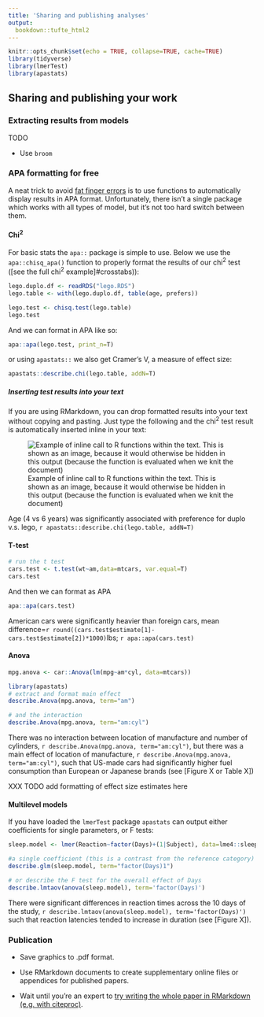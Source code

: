 ```yaml
---
title: 'Sharing and publishing analyses'
output:
  bookdown::tufte_html2
---
```


```r
knitr::opts_chunk$set(echo = TRUE, collapse=TRUE, cache=TRUE)
library(tidyverse)
library(lmerTest)
library(apastats)
```


## Sharing and publishing your work {- #sharing-and-publication}




### Extracting results from models


TODO

- Use `broom`





### APA formatting for free {#apa-output}


A neat trick to avoid [fat finger errors](https://en.wikipedia.org/wiki/Fat-finger_error) is to use functions to automatically display results in APA format. Unfortunately, there isn't a single package which works with all types of model, but it's not too hard switch  between them.



#### Chi^2^ {-}

For basic stats the `apa::` package is simple to use. Below we use the `apa::chisq_apa()` function to properly format the results of our chi^2^ test ([see the full chi^2^ example]#crosstabs)):

```r
lego.duplo.df <- readRDS("lego.RDS")
lego.table <- with(lego.duplo.df, table(age, prefers))
```


```r
lego.test <- chisq.test(lego.table)
lego.test
```


And we can format in APA like so:

```r
apa::apa(lego.test, print_n=T)
```


or using `apastats::` we also get Cramer's V, a measure of effect size:

```r
apastats::describe.chi(lego.table, addN=T)
```


##### Inserting test results into your text {#inline-apa-format}

If you are using RMarkdown, you can drop formatted results into your text without copying and pasting. Just type the following and the chi^2^ test result is automatically inserted inline in your text:

![Example of inline call to R functions within the text. This is shown as an image, because it would otherwise be hidden in this output (because the function is evaluated when we knit the document)](media/inline-r-example.png)

[Age (4 vs 6 years) was significantly associated with preference for duplo v.s. lego, `r apastats::describe.chi(lego.table, addN=T)`]{.apa-example}





#### T-test {-}

```r
# run the t test
cars.test <- t.test(wt~am,data=mtcars, var.equal=T)
cars.test
```

And then we can format as APA
```r
apa::apa(cars.test)
```

[American cars were significantly heavier than foreign cars, 
mean difference=`r round((cars.test$estimate[1]-cars.test$estimate[2])*1000)`lbs; 
`r apa::apa(cars.test)`]{.apa-example}



#### Anova {-}

```r
mpg.anova <- car::Anova(lm(mpg~am*cyl, data=mtcars))

library(apastats)
# extract and format main effect
describe.Anova(mpg.anova, term="am")

# and the interaction
describe.Anova(mpg.anova, term="am:cyl")
```

[There was no interaction between location of manufacture and number of cylinders, `r describe.Anova(mpg.anova, term="am:cyl")`, but there was a main effect of location of manufacture, `r describe.Anova(mpg.anova, term="am:cyl")`, such that US-made cars had significantly higher fuel consumption than European or Japanese brands (see [Figure X or Table X])]{.apa-example}



XXX TODO add formatting of effect size estimates here




#### Multilevel models {-}


If you have loaded the `lmerTest` package `apastats` can output either coefficients for single parameters, or F tests:

```r
sleep.model <- lmer(Reaction~factor(Days)+(1|Subject), data=lme4::sleepstudy)

#a single coefficient (this is a contrast from the reference category)
describe.glm(sleep.model, term="factor(Days)1")

# or describe the F test for the overall effect of Days
describe.lmtaov(anova(sleep.model), term='factor(Days)')
```




[There were significant differences in reaction times across the 10 days of the study, `r describe.lmtaov(anova(sleep.model), term='factor(Days)')` such that reaction latencies tended to increase in duration (see [Figure X]).]{.apa-example}
















### Publication { #publication}


- Save graphics to .pdf format. 

- Use RMarkdown documents to create supplementary online files or appendices for published papers. 

- Wait until you're an expert to [try writing the whole paper in RMarkdown (e.g. with citeproc)](https://kieranhealy.org/blog/archives/2014/01/23/plain-text/).











